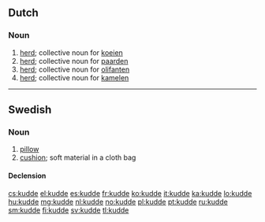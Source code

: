 ==Dutch==

===Noun===
{{nl-noun|f|kuddes|pl2=kudden|kuddetje}}

# [[herd]]; collective noun for [[koe]]ien
# [[herd]]; collective noun for [[paard]]en
# [[herd]]; collective noun for [[olifant]]en
# [[herd]]; collective noun for [[kameel|kamelen]]

----

==Swedish==

===Noun===
{{sv-noun|c}}

# [[pillow]]
# [[cushion]]; soft material in a cloth bag

====Declension====
{{sv-noun-reg-ar|2=kudd}}

[[cs:kudde]]
[[el:kudde]]
[[es:kudde]]
[[fr:kudde]]
[[ko:kudde]]
[[it:kudde]]
[[ka:kudde]]
[[lo:kudde]]
[[hu:kudde]]
[[mg:kudde]]
[[nl:kudde]]
[[no:kudde]]
[[pl:kudde]]
[[pt:kudde]]
[[ru:kudde]]
[[sm:kudde]]
[[fi:kudde]]
[[sv:kudde]]
[[tl:kudde]]